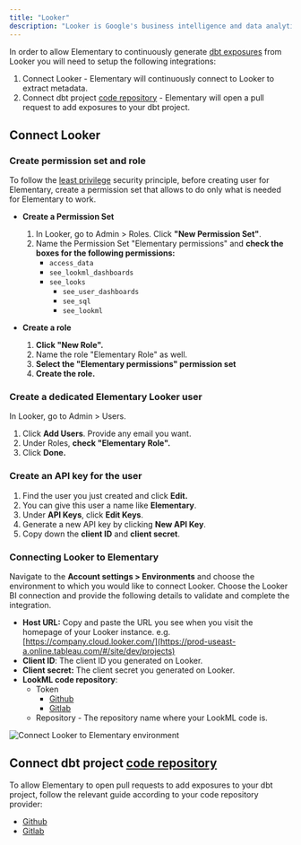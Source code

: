 ```yaml
---
title: "Looker"
description: "Looker is Google's business intelligence and data analytics platform that allows users to explore, visualize, and analyze data from various sources in real-time."
---
```


In order to allow Elementary to continuously generate [dbt exposures](https://docs.getdbt.com/docs/build/exposures) from Looker you will need to setup the following integrations:

1. Connect Looker - Elementary will continuously connect to Looker to extract metadata.
2. Connect dbt project [code repository](/cloud/integrations/code-repo/connect-code-repo) - Elementary will open a pull request to add exposures to your dbt project.

## Connect Looker

### Create permission set and role

To follow the [least privilege](https://en.wikipedia.org/wiki/Principle_of_least_privilege) security principle, before creating user for Elementary, create a permission set that allows to do only what is needed for Elementary to work.

- **Create a Permission Set**
   1. In Looker, go to Admin > Roles. Click **"New Permission Set"**.
   2. Name the Permission Set "Elementary permissions" and **check the boxes for the following permissions:**
       - `access_data`
       - `see_lookml_dashboards`
       - `see_looks`
           - `see_user_dashboards`
           - `see_sql`
           - `see_lookml`

- **Create a role**

   1. **Click "New Role".**
   2. Name the role "Elementary Role" as well.
   3. **Select the "**Elementary permissions**" permission set**
   4. **Create the role.**

### Create a dedicated Elementary Looker user

In Looker, go to Admin > Users.

1. Click **Add Users**. Provide any email you want.
2. Under Roles, **check "Elementary Role".**
3. Click **Done.**

### Create an API key for the user

1. Find the user you just created and click **Edit.**
2. You can give this user a name like **Elementary**.
3. Under **API Keys**, click **Edit Keys**.
4. Generate a new API key by clicking **New API Key**.
5. Copy down the **client ID** and **client secret**.

### Connecting Looker to Elementary

Navigate to the **Account settings > Environments** and choose the environment to which you would like to connect Looker.
Choose the Looker BI connection and provide the following details to validate and complete the integration.

- **Host URL:** Copy and paste the URL you see when you visit the homepage of your Looker instance. e.g. [https://company.cloud.looker.com/](https://prod-useast-a.online.tableau.com/#/site/dev/projects)
- **Client ID**: The client ID you generated on Looker.
- **Client secret:** The client secret you generated on Looker.
- **LookML code repository**:
    - Token
        - [Github](https://docs.github.com/en/authentication/keeping-your-account-and-data-secure/managing-your-personal-access-tokens#creating-a-personal-access-token-classic)
        - [Gitlab](https://docs.gitlab.com/ee/user/project/settings/project_access_tokens.html)
    - Repository - The repository name where your LookML code is.

<Frame caption="Connect Looker to Elementary environment">
    <img
    src="https://res.cloudinary.com/diuctyblm/image/upload/v1690190406/looker_form_aegofu.png"
    alt="Connect Looker to Elementary environment"
    />
</Frame>


## Connect dbt project [code repository](/cloud/integrations/code-repo/connect-code-repo)

To allow Elementary to open pull requests to add exposures to your dbt project, follow the relevant guide according to your code repository provider:

- [Github](/cloud/integrations/code-repo/connect-code-repo/github)
- [Gitlab](/cloud/integrations/code-repo/connect-code-repo/gitlab)